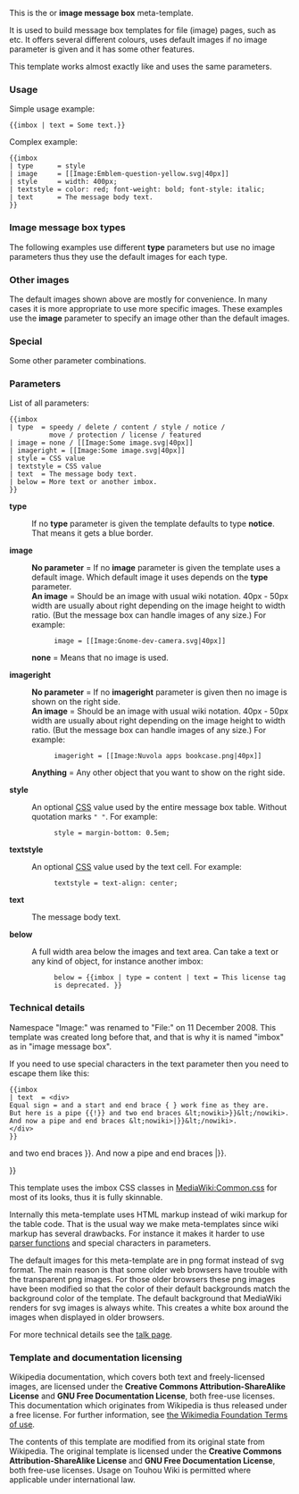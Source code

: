 {{Documentation subpage}}
This is the {{tl|imbox}} or '''image message box''' meta-template.

It is used to build message box templates for file (image) pages, such as {{tl|cleanup-image}} etc. It offers several different colours, uses default images if no image parameter is given and it has some other features.

This template works almost exactly like {{tl|ambox}} and uses the same parameters.

=== Usage ===

Simple usage example:

<pre>
{{imbox | text = Some text.}}
</pre>

{{imbox | text = Some text.}}


Complex example:

<pre>
{{imbox
| type      = style
| image     = [[Image:Emblem-question-yellow.svg|40px]]
| style     = width: 400px; 
| textstyle = color: red; font-weight: bold; font-style: italic;
| text      = The message body text.
}}
</pre>

{{imbox
| type      = style
| image     = [[Image:Emblem-question-yellow.svg|40px]]
| style     = width: 400px; 
| textstyle = color: red; font-weight: bold; font-style: italic;
| text      = The message body text.
}}

=== Image message box types ===

The following examples use different '''type''' parameters but use no image parameters thus they use the default images for each type.

{{imbox
| type = speedy
| text = type=<u>speedy</u> – Speedy deletion templates such as {{tl|isd}}.
}}
{{imbox
| type = delete
| text = type=<u>delete</u> – Deletion templates such as {{tl|ifd}}.
}}
{{imbox
| type = content
| text = type=<u>content</u> – Major warnings and problems, such as {{tl|non-free reduce}}.
}}
{{imbox
| type = style
| text = type=<u>style</u> – Minor warnings and problems, such as {{tl|cleanup-image}}.
}}
{{imbox
| type = notice
| text = type=<u>notice</u> – Notices and messages of any kind, both permanent and temporary.
}}
{{imbox
| type = move
| text = type=<u>move</u> – Move and rename messages and proposals, such as {{tl|rename media}}.
}}
{{imbox
| type = protection
| text = type=<u>protection</u> – Protection templates such as {{tl|pp-protected}} when shown on an image page.
}}
{{imbox
| type = license
| text = type=<u>license</u> – License templates such as {{tl|GFDL}}.
}}
{{imbox
| type = featured
| text = type=<u>featured</u> – Featured image templates such as {{tl|FeaturedPicture}}.
}}

=== Other images ===

The default images shown above are mostly for convenience. In many cases it is more appropriate to use more specific images. These examples use the '''image''' parameter to specify an image other than the default images.

{{imbox
| type  = style
| image = [[Image:Gnome-dev-camera.svg|42px]]
| text  = type = style <br /> image = <nowiki>[[Image:Gnome-dev-camera.svg|42px]]</nowiki> <br /> This image is used for {{tl|cleanup-image}}. 
}}
{{imbox
| type  = move
| image = [[Image:To Commons.svg|52px]]
| text  = type = move <br /> image = <nowiki>[[Image:To Commons.svg|52px]]</nowiki> <br /> This image is used for {{tl|copy to Wikimedia Commons}}. 
}}
{{imbox
| type  = license
| image = [[Image:Heckert GNU white.svg|48px]]
| text  = type = license <br /> image = <nowiki>[[Image:Heckert GNU white.svg|48px]]</nowiki> <br /> This image is used for the GFDL license templates such as {{tl|GFDL}}.
}}

=== Special ===

Some other parameter combinations.

{{imbox
| text  = No type and no image given ('''default''')
}}
{{imbox
| image = none
| text  = No type and '''image=none''' – No image is used and the '''text''' uses the whole message box area.
}}

{{imbox
| type = license
| image = [[Image:Imbox license.svg|40px]] <br /> [[Image:Ambox warning yellow.svg|40px]]
| imageright = [[Image:Shuttle.svg|30px]]
| text  = type = license <br /> image = <nowiki>[[Image:Imbox license.svg|40px]] &lt;br> [[Image:Ambox warning yellow.svg|40px]]</nowiki> <br /> imageright = <nowiki>[[Image:Shuttle.svg|30px]]</nowiki>
}}

{{imbox
| type = license
| image = [[Image:Imbox license.svg|40px]] <br /> [[Image:Ambox warning yellow.svg|40px]]
| imageright = [[Image:Shuttle.svg|30px]]
| text  = '''This file is in the [[public domain]] because it was created by [[NASA]].'''
<br />Note that use of NASA logos, insignia and emblems are restricted per US law.
}}

{{imbox
| type       = license
| image      = [[Image:Imbox license.svg|40px]]
| text       = 
type = license <br /> image = <nowiki>[[Image:Imbox license.svg|40px]]</nowiki> <br /> below = <nowiki>{{imbox | type = content | text = '''This license tag is deprecated!''' }}</nowiki>
| below = 
  {{imbox
  | type = content
  | text = '''This license tag is deprecated!'''
  }}
}}

=== Parameters ===

List of all parameters:

<pre>
{{imbox
| type  = speedy / delete / content / style / notice / 
          move / protection / license / featured
| image = none / [[Image:Some image.svg|40px]]
| imageright = [[Image:Some image.svg|40px]]
| style = CSS value
| textstyle = CSS value
| text  = The message body text.
| below = More text or another imbox.
}}
</pre>

'''type'''
:If no '''type''' parameter is given the template defaults to type '''notice'''. That means it gets a blue border.

'''image'''
:'''No parameter''' = If no '''image''' parameter is given the template uses a default image. Which default image it uses depends on the '''type''' parameter.
:'''An image''' = Should be an image with usual wiki notation. 40px - 50px width are usually about right depending on the image height to width ratio. (But the message box can handle images of any size.) For example:
::<code><nowiki>image = [[Image:Gnome-dev-camera.svg|40px]]</nowiki></code>
:'''none''' = Means that no image is used.

'''imageright'''
:'''No parameter''' = If no '''imageright''' parameter is given then no image is shown on the right side.
:'''An image''' = Should be an image with usual wiki notation. 40px - 50px width are usually about right depending on the image height to width ratio. (But the message box can handle images of any size.) For example:
::<code><nowiki>imageright = [[Image:Nuvola apps bookcase.png|40px]]</nowiki></code>
:'''Anything''' = Any other object that you want to show on the right side.

'''style'''
:An optional [[Cascading Style Sheets|CSS]] value used by the entire message box table. Without quotation marks <code>" "</code>. For example:
::<code>style = margin-bottom: 0.5em;</code>

'''textstyle'''
:An optional [[Cascading Style Sheets|CSS]] value used by the text cell. For example:
::<code>textstyle = text-align: center;</code>

'''text'''
:The message body text.

'''below'''
:A full width area below the images and text area. Can take a text or any kind of object, for instance another imbox:
::<code><nowiki>below = {{imbox | type = content | text = This license tag is deprecated. }} </nowiki></code>

=== Technical details ===

Namespace "Image:" was renamed to "File:" on 11 December 2008. This template was created long before that, and that is why it is named "imbox" as in "image message box".

If you need to use special characters in the text parameter then you need to escape them like this: 

<pre>
{{imbox
| text  = <div>
Equal sign = and a start and end brace { } work fine as they are. 
But here is a pipe {{!}} and two end braces &lt;nowiki>}}&lt;/nowiki>. 
And now a pipe and end braces &lt;nowiki>|}}&lt;/nowiki>.
</div>
}}
</pre>

{{imbox
| text  = <div>
Equal sign = and a start and end brace { } work fine as they are. 
But here is a pipe {{!}} and two end braces <nowiki>}}</nowiki>. 
And now a pipe and end braces <nowiki>|}}</nowiki>.
</div>
}}

This template uses the imbox CSS classes in [[MediaWiki:Common.css]] for most of its looks, thus it is fully skinnable.

Internally this meta-template uses HTML markup instead of wiki markup for the table code. That is the usual way we make meta-templates since wiki markup has several drawbacks. For instance it makes it harder to use [[m:Help:ParserFunctions|parser functions]] and special characters in parameters. 

The default images for this meta-template are in png format instead of svg format. The main reason is that some older web browsers have trouble with the transparent png images. For those older browsers these png images have been modified so that the color of their default backgrounds match the background color of the template. The default background that MediaWiki renders for svg images is always white. This creates a white box around the images when displayed in older browsers.

For more technical details see the [[Template talk:Imbox|talk page]].

===Template and documentation licensing===

Wikipedia documentation, which covers both text and freely-licensed images, are licensed under the '''Creative Commons Attribution-ShareAlike License''' and '''GNU Free Documentation License''', both free-use licenses. This documentation which originates from Wikipedia is thus released under a free license. For further information, see [http://wikimediafoundation.org/wiki/Terms_of_use the Wikimedia Foundation Terms of use].

The contents of this template are modified from its original state from Wikipedia. The original template is licensed under the '''Creative Commons Attribution-ShareAlike License''' and '''GNU Free Documentation License''', both free-use licenses. Usage on Touhou Wiki is permitted where applicable under international law.

<includeonly>
</includeonly>